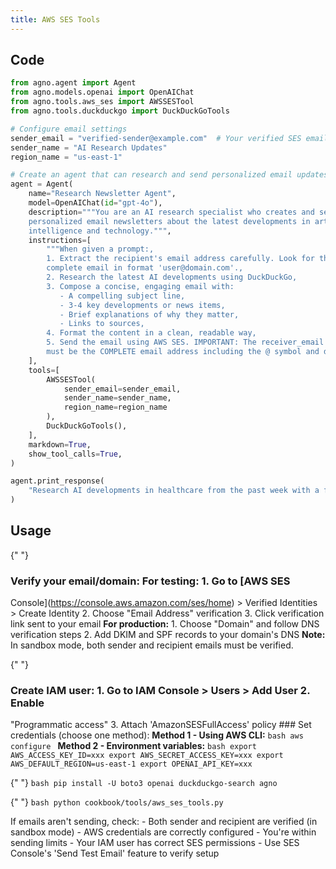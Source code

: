 ```yaml
---
title: AWS SES Tools
---
```


## Code

```python cookbook/tools/aws_ses_tools.py
from agno.agent import Agent
from agno.models.openai import OpenAIChat
from agno.tools.aws_ses import AWSSESTool
from agno.tools.duckduckgo import DuckDuckGoTools

# Configure email settings
sender_email = "verified-sender@example.com"  # Your verified SES email
sender_name = "AI Research Updates"
region_name = "us-east-1"

# Create an agent that can research and send personalized email updates
agent = Agent(
    name="Research Newsletter Agent",
    model=OpenAIChat(id="gpt-4o"),
    description="""You are an AI research specialist who creates and sends
    personalized email newsletters about the latest developments in artificial
    intelligence and technology.""",
    instructions=[
        """When given a prompt:,
        1. Extract the recipient's email address carefully. Look for the
        complete email in format 'user@domain.com'.,
        2. Research the latest AI developments using DuckDuckGo,
        3. Compose a concise, engaging email with:
           - A compelling subject line,
           - 3-4 key developments or news items,
           - Brief explanations of why they matter,
           - Links to sources,
        4. Format the content in a clean, readable way,
        5. Send the email using AWS SES. IMPORTANT: The receiver_email parameter
        must be the COMPLETE email address including the @ symbol and domain.""",
    ],
    tools=[
        AWSSESTool(
            sender_email=sender_email,
            sender_name=sender_name,
            region_name=region_name
        ),
        DuckDuckGoTools(),
    ],
    markdown=True,
    show_tool_calls=True,
)

agent.print_response(
    "Research AI developments in healthcare from the past week with a focus on practical applications in clinical settings. Send the summary via email to johndoe@example.com"
)
```

## Usage

<Steps>
  <Snippet file="create-venv-step.mdx" />

{" "}
<Step title="Set up AWS SES">
  ### Verify your email/domain: **For testing:** 1. Go to [AWS SES
  Console](https://console.aws.amazon.com/ses/home) > Verified Identities >
  Create Identity 2. Choose "Email Address" verification 3. Click verification
  link sent to your email **For production:** 1. Choose "Domain" and follow DNS
  verification steps 2. Add DKIM and SPF records to your domain's DNS **Note:**
  In sandbox mode, both sender and recipient emails must be verified.
</Step>

{" "}
<Step title="Configure AWS credentials">
  ### Create IAM user: 1. Go to IAM Console > Users > Add User 2. Enable
  "Programmatic access" 3. Attach 'AmazonSESFullAccess' policy ### Set
  credentials (choose one method): **Method 1 - Using AWS CLI:** ```bash aws
  configure ``` **Method 2 - Environment variables:** ```bash export
  AWS_ACCESS_KEY_ID=xxx export AWS_SECRET_ACCESS_KEY=xxx export
  AWS_DEFAULT_REGION=us-east-1 export OPENAI_API_KEY=xxx ```
</Step>

{" "}
<Step title="Install libraries">
  ```bash pip install -U boto3 openai duckduckgo-search agno ```
</Step>

{" "}
<Step title="Run Agent">
  ```bash python cookbook/tools/aws_ses_tools.py ```
</Step>

  <Step title="Troubleshooting">
    If emails aren't sending, check:
    - Both sender and recipient are verified (in sandbox mode)
    - AWS credentials are correctly configured
    - You're within sending limits
    - Your IAM user has correct SES permissions
    - Use SES Console's 'Send Test Email' feature to verify setup
  </Step>
</Steps>
